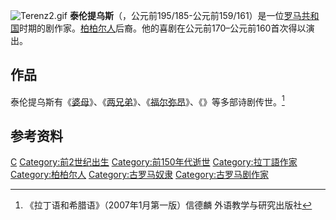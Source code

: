 [[File:Terenz2.gif|thumb]]
'''泰伦提乌斯'''（{{Lang-la|Publius Terentius Afer}}，公元前195/185-公元前159/161）是一位[[罗马共和国|罗马共和国]]时期的剧作家。[[柏柏尔人|柏柏尔人]]后裔。他的喜剧在公元前170–公元前160首次得以演出。
==作品==
泰伦提乌斯有《[[婆母_(戲劇)|婆母]]》、《[[兩兄弟_(古羅馬戲劇)|两兄弟]]》、《[[福尔弥昂|福尔弥昂]]》、《{{le|安德罗斯女子|Andria (comedy)}}》等多部诗剧传世。<ref>《拉丁语和希腊语》（2007年1月第一版）信德麟  外语教学与研究出版社</ref>

== 参考资料 ==
{{reflist}}
{{古罗马}}
{{Authority control}}
[[Category:古罗马作家|C]]
[[Category:前2世纪出生|Category:前2世纪出生]]
[[Category:前150年代逝世|Category:前150年代逝世]]
[[Category:拉丁語作家|Category:拉丁語作家]]
[[Category:柏柏尔人|Category:柏柏尔人]]
[[Category:古罗马奴隶|Category:古罗马奴隶]]
[[Category:古罗马剧作家|Category:古罗马剧作家]]